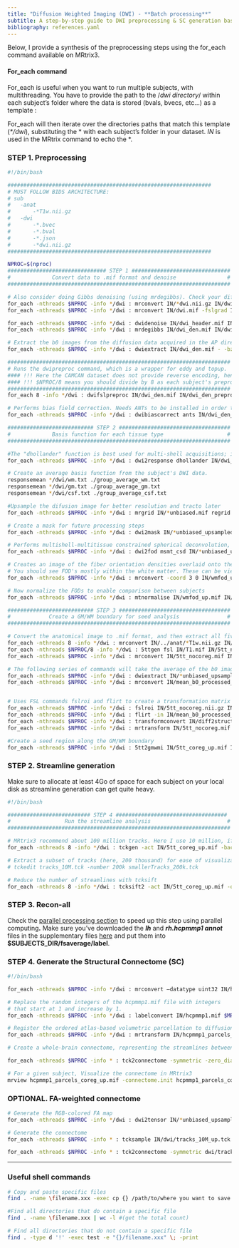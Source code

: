 ```yaml
---
title: "Diffusion Weighted Imaging (DWI) - **Batch processing**"
subtitle: A step-by-step guide to DWI preprocessing & SC generation based on MRtrix3
bibliography: references.yaml
---
```


Below, I provide a synthesis of the preprocessing steps using the for_each command available on MRtrix3.

#### For_each command

For_each is useful when you want to run multiple subjects, with multithreading. You have to provide the path to the /*dwi directory*/ within each subject's folder where the data is stored (bvals, bvecs, etc...) as a template :

For_each will then iterate over the directories paths that match this template (*\*/dwi*), substituting the \* with each subject's folder in your dataset. *IN* is used in the MRtrix command to echo the \*.

### STEP 1. Preprocessing

``` bash
#!/bin/bash

################################################################
# MUST FOLLOW BIDS ARCHITECTURE:
# sub
#   -anat
#       -*T1w.nii.gz
#   -dwi
#       -*.bvec
#       -*.bval
#       -*.json
#       -*dwi.nii.gz
################################################################

NPROC=$(nproc)
############################### STEP 1 ###############################
#             Convert data to .mif format and denoise                #
######################################################################

# Also consider doing Gibbs denoising (using mrdegibbs). Check your diffusion data for ringing artifacts before deciding whether to use it
for_each -nthreads $NPROC -info */dwi : mrconvert IN/*dwi.nii.gz IN/dwi.mif 
for_each -nthreads $NPROC -info */dwi : mrconvert IN/dwi.mif -fslgrad IN/*.bvec IN/*.bval IN/dwi_header.mif 

for_each -nthreads $NPROC -info */dwi : dwidenoise IN/dwi_header.mif IN/dwi_den.mif -noise IN/noise.mif 
for_each -nthreads $NPROC -info */dwi : mrdegibbs IN/dwi_den.mif IN/dwi_den_unr.mif 

# Extract the b0 images from the diffusion data acquired in the AP direction
for_each -nthreads $NPROC -info */dwi : dwiextract IN/dwi_den.mif - -bzero \| mrmath - mean IN/mean_b0_AP.mif -axis 3 

######################################################################
# Runs the dwipreproc command, which is a wrapper for eddy and topup.
#### !!! Here the CAMCAN dataset does not provide reverse encoding, hence -rpe_none !!! ####
#### !!! $NPROC/8 means you should divide by 8 as each subject's preprocessing will be performed by 8 threads already (see at the end of the line) #### !!!
######################################################################
for_each 8 -info */dwi : dwifslpreproc IN/dwi_den.mif IN/dwi_den_preproc.mif -pe_dir AP -rpe_none -readout_time 0.0342002 -eddy_options " --slm=linear --data_is_shelled"  -nthreads 8

# Performs bias field correction. Needs ANTs to be installed in order to use the "ants" option (use "fsl" otherwise)
for_each -nthreads $NPROC -info */dwi : dwibiascorrect ants IN/dwi_den_preproc.mif IN/dwi_den_preproc_unbiased.mif -bias IN/bias.mif 

########################### STEP 2 ###################################
#             Basis function for each tissue type                    #
######################################################################

#The "dhollander" function is best used for multi-shell acquisitions; it will estimate different basis functions for each tissue type. For single-shell acquisition, use the "tournier" function instead
for_each -nthreads $NPROC -info */dwi : dwi2response dhollander IN/dwi_den_preproc_unbiased.mif IN/wm.txt IN/gm.txt IN/csf.txt -voxels IN/voxels.mif 

# Create an average basis function from the subject's DWI data. 
responsemean */dwi/wm.txt ./group_average_wm.txt
responsemean */dwi/gm.txt ./group_average_gm.txt
responsemean */dwi/csf.txt ./group_average_csf.txt

#Upsample the difusion image for better resolution and tracto later
for_each -nthreads $NPROC -info */dwi : mrgrid IN/*unbiased.mif regrid -vox 1.5 IN/dwi_unbiased_upsampled.mif

# Create a mask for future processing steps
for_each -nthreads $NPROC -info */dwi : dwi2mask IN/*unbiased_upsampled.mif IN/mask_up.mif

# Performs multishell-multitissue constrained spherical deconvolution, using the basis functions estimated above
for_each -nthreads $NPROC -info */dwi : dwi2fod msmt_csd IN/*unbiased_upsampled.mif -mask IN/mask_up.mif group_average_wm.txt IN/wmfod_up.mif group_average_gm.txt IN/gmfod_up.mif group_average_csf.txt IN/csffod_up.mif 

# Creates an image of the fiber orientation densities overlaid onto the estimated tissues (Blue=WM; Green=GM; Red=CSF)
# You should see FOD's mostly within the white matter. These can be viewed later with the command "mrview vf.mif -odf.load_sh wmfod.mif"
for_each -nthreads $NPROC -info */dwi : mrconvert -coord 3 0 IN/wmfod_up.mif - \| mrcat IN/csffod_up.mif IN/gmfod_up.mif - IN/vf_up.mif 

# Now normalize the FODs to enable comparison between subjects
for_each -nthreads $NPROC -info */dwi : mtnormalise IN/wmfod_up.mif IN/wmfod_norm_up.mif IN/gmfod_up.mif IN/gmfod_norm_up.mif IN/csffod_up.mif IN/csffod_norm_up.mif -mask IN/mask_up.mif 

########################### STEP 3 ###################################
#            Create a GM/WM boundary for seed analysis               #
######################################################################

# Convert the anatomical image to .mif format, and then extract all five tissue catagories (1=GM; 2=Subcortical GM; 3=WM; 4=CSF; 5=Pathological tissue)
for_each -nthreads 8 -info */dwi : mrconvert IN/../anat/*T1w.nii.gz IN/T1.mif 
for_each -nthreads $NPROC/8 -info */dwi : 5ttgen fsl IN/T1.mif IN/5tt_nocoreg.mif -nthreads 8 
for_each -nthreads $NPROC -info */dwi : mrconvert IN/5tt_nocoreg.mif IN/5tt_nocoreg.nii.gz

# The following series of commands will take the average of the b0 images (which have the best contrast), convert them to NIFTI format, and use it for coregistration.
for_each -nthreads $NPROC -info */dwi : dwiextract IN/*unbiased_upsampled.mif - -bzero \| mrmath - mean IN/mean_b0_processed_up.mif -axis 3 
for_each -nthreads $NPROC -info */dwi : mrconvert IN/mean_b0_processed_up.mif IN/mean_b0_processed_up.nii.gz 


# Uses FSL commands fslroi and flirt to create a transformation matrix for regisitration between the tissue map and the b0 images
for_each -nthreads $NPROC -info */dwi : fslroi IN/5tt_nocoreg.nii.gz IN/5tt_vol0.nii.gz 0 1 #Extract the first volume of the 5tt dataset (since flirt can only use 3D images, not 4D images)
for_each -nthreads $NPROC -info */dwi : flirt -in IN/mean_b0_processed_up.nii.gz -ref IN/5tt_vol0.nii.gz -interp nearestneighbour -dof 6 -omat IN/diff2struct_fsl_up.mat
for_each -nthreads $NPROC -info */dwi : transformconvert IN/diff2struct_fsl_up.mat IN/mean_b0_processed_up.nii.gz IN/5tt_nocoreg.nii.gz flirt_import IN/diff2struct_mrtrix_up.txt 
for_each -nthreads $NPROC -info */dwi : mrtransform IN/5tt_nocoreg.mif -linear IN/diff2struct_mrtrix_up.txt -inverse IN/5tt_coreg_up.mif 

#Create a seed region along the GM/WM boundary
for_each -nthreads $NPROC -info */dwi : 5tt2gmwmi IN/5tt_coreg_up.mif IN/gmwmSeed_coreg_up.mif
```

### STEP 2. Streamline generation

Make sure to allocate at least 4Go of space for each subject on your local disk as streamline generation can get quite heavy.

``` bash
#!/bin/bash

########################## STEP 4 ###################################
#                 Run the streamline analysis                        #
######################################################################

# MRtrix3 recommend about 100 million tracks. Here I use 10 million, if only to save time. Read their papers and then make a decision
for_each -nthreads 8 -info */dwi : tckgen -act IN/5tt_coreg_up.mif -backtrack -seed_gmwmi IN/gmwmSeed_coreg_up.mif -nthreads 8 -maxlength 250 -cutoff 0.06 -select 10000k IN/wmfod_norm_up.mif IN/tracks_10M_up.tck 

# Extract a subset of tracks (here, 200 thousand) for ease of visualization
# tckedit tracks_10M.tck -number 200k smallerTracks_200k.tck

# Reduce the number of streamlines with tcksift
for_each -nthreads 8 -info */dwi : tcksift2 -act IN/5tt_coreg_up.mif -out_mu IN/sift_mu_up.txt -out_coeffs IN/sift_coeffs_up.txt -nthreads 8 IN/tracks_10M_up.tck IN/wmfod_norm_up.mif IN/sift_1M_up.txt 
```

### STEP 3. Recon-all

Check the [parallel processing section](parallel.qmd) to speed up this step using parallel computing**.** Make sure you've downloaded the ***lh*** and ***rh.hcpmmp1 annot*** files in the supplementary files [here](https://osf.io/fkyht/#!) and put them into **\$SUBJECTS_DIR/fsaverage/label**.

### STEP 4. Generate the Structural Connectome (SC)

``` bash
#!/bin/bash

for_each -nthreads $NPROC -info */dwi : mrconvert –datatype uint32 IN/hcpmmp1.mgz  IN/hcpmmp1.mif 

# Replace the random integers of the hcpmmp1.mif file with integers
# that start at 1 and increase by 1.
for_each -nthreads $NPROC -info */dwi : labelconvert IN/hcpmmp1.mif $MRtrix3/labelconvert/hcpmmp1_original.txt $MRtrix3/labelconvert/hcpmmp1_ordered.txt IN/hcpmmp1_parcels_nocoreg.mif 

# Register the ordered atlas-based volumetric parcellation to diffusion space.
for_each -nthreads $NPROC -info */dwi : mrtransform IN/hcpmmp1_parcels_nocoreg.mif –linear IN/diff2struct_mrtrix_up.txt –inverse –datatype uint32 IN/hcpmmp1_parcels_coreg_up.mif 

# Create a whole-brain connectome, representing the streamlines between each parcellation pair in the atlas (in this case, 379x379). The "symmetric" option will make the lower diagonal the same as the upper diagonal, and the "scale_invnodevol" option will scale the connectome by the inverse of the size of the node

for_each -nthreads $NPROC -info * : tck2connectome -symmetric -zero_diagonal -scale_invnodevol -tck_weights_in IN/dwi/sift_1M_up.txt IN/dwi/tracks_10M_up.tck IN/dwi/hcpmmp1_parcels_coreg_up.mif IN/dwi/IN_hcpmmp1_parcels_coreg_up.csv -out_assignment IN/dwi/assignments_IN_hcpmmp1_parcels_coreg_up.csv 

# For a given subject, Visualize the connectome in MRtrix3
mrview hcpmmp1_parcels_coreg_up.mif -connectome.init hcpmmp1_parcels_coreg_up.mif -connectome.load sub*_up.csv
```

### OPTIONAL. FA-weighted connectome

``` bash
# Generate the RGB-colored FA map
for_each -nthreads $NPROC -info */dwi : dwi2tensor IN/*unbiased_upsampled.mif - \| tensor2metric - -fa - \| mrcalc - -abs IN/FA_up.mif

# Generate the connectome
for_each -nthreads $NPROC -info * : tcksample IN/dwi/tracks_10M_up.tck IN/dwi/FA_up.mif IN/dwi/IN_mean_FA_per_streamline_up.csv -stat_tck mean

for_each -nthreads $NPROC -info * : tck2connectome -symmetric dwi/tracks_10M_up.tck -tck_weights_in dwi/sift_1M_up.txt dwi/hcpmmp1_parcels_coreg_up.mif dwi/IN_mean_FA_connectome_up.csv -scale_file dwi/IN_mean_FA_per_streamline_up.csv -stat_edge mean
```

------------------------------------------------------------------------

### Useful shell commands

``` bash
# Copy and paste specific files 
find . -name \filename.xxx -exec cp {} /path/to/where you want to save the SC \;  

#Find all directories that do contain a specific file 
find . -name \filename.xxx | wc -l #(get the total count)  

# Find all directories that do not contain a specific file 
find . -type d '!' -exec test -e "{}/filename.xxx" \; -print
```
